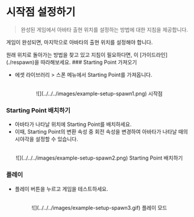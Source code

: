 
# 시작점 설정하기

> 완성된 게임에서 아바타 출현 위치를 설정하는 방법에 대한 지침을 제공합니다.

게임이 완성되면, 마지막으로 아바타의 출현 위치를 설정해야 합니다.

<Callout type="info">
  원래 위치로 돌아가는 방법을 찾고 있고 지침이 필요하다면, 이
  [가이드라인](./respawn)을 따라해보세요.
</Callout>

<Steps>
### Starting Point 가져오기

- 에셋 라이브러리 > 스폰 메뉴에서 Starting Point를 가져옵니다.

<br />
<center>![](../../../images/example-setup-spawn1.png) 시작점 </center>

### Starting Point 배치하기

- 아바타가 나타날 위치에 Starting Point를 배치하세요.
- 이때, Starting Point의 변환 속성 중 회전 속성을 변경하여 아바타가 나타날 때의 시야각을 설정할 수 있습니다.

<br />
<center>![](../../../images/example-setup-spawn2.png) Starting Point 배치하기</center>

### 플레이

- 플레이 버튼을 누르고 게임을 테스트하세요.

<br />
<center>![](../../../images/example-setup-spawn3.gif) 플레이 모드 </center>
</Steps>
